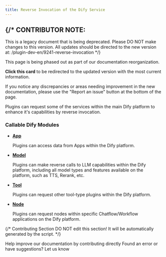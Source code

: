 ```yaml
---
title: Reverse Invocation of the Dify Service
---
```




{/* 
  CONTRIBUTOR NOTE:
  ----------------
  This is a legacy document that is being deprecated.
  Please DO NOT make changes to this version.
  All updates should be directed to the new version at:
  /plugin-dev-en/9241-reverse-invocation
*/}

<Card title="This Documentation is Being Deprecated" icon="circle-exclamation" href="/plugin-dev-en/9241-reverse-invocation">
  <p>This page is being phased out as part of our documentation reorganization.</p>
  
  <p><strong>Click this card</strong> to be redirected to the updated version with the most current information.</p>
  
  <p>If you notice any discrepancies or areas needing improvement in the new documentation, please use the "Report an issue" button at the bottom of the page.</p>
</Card>

Plugins can request some of the services within the main Dify platform to enhance it's capabilities by reverse invocation.

### Callable Dify Modules

*   [**App**](/en/plugins/schema-definition/reverse-invocation-of-the-dify-service/app)

    Plugins can access data from Apps within the Dify platform.
*   [**Model**](/en/plugins/schema-definition/reverse-invocation-of-the-dify-service/model)

    Plugins can make reverse calls to LLM capabilities within the Dify platform, including all model types and features available on the platform, such as TTS, Rerank, etc.
*   [**Tool**](/en/plugins/schema-definition/reverse-invocation-of-the-dify-service/tool)

    Plugins can request other tool-type plugins within the Dify platform.
*   [**Node**](/en/plugins/schema-definition/reverse-invocation-of-the-dify-service/node)

    Plugins can request nodes within specific Chatflow/Workflow applications on the Dify platform.

{/*
Contributing Section
DO NOT edit this section!
It will be automatically generated by the script.
*/}

<CardGroup cols="2">
    <Card
        title="Edit this page"
        icon="pen-to-square"
        href="https://github.com/langgenius/dify-docs/edit/main/en/plugins/schema-definition/reverse-invocation-of-the-dify-service/README.mdx"
    >
        Help improve our documentation by contributing directly
    </Card>
    <Card
        title="Report an issue"
        icon="github"
        href="https://github.com/langgenius/dify-docs/issues/new?title=Documentation%20Issue%3A%20&body=%23%23%20Issue%20Description%0A%3C%21--%20Please%20briefly%20describe%20the%20issue%20you%20found%20--%3E%0A%0A%23%23%20Page%20Link%0Ahttps%3A%2F%2Fgithub.com%2Flanggenius%2Fdify-docs%2Fblob%2Fmain%2Fen/plugins/schema-definition/reverse-invocation-of-the-dify-service%2FREADME.mdx%0A%0A%23%23%20Suggested%20Changes%0A%3C%21--%20If%20you%20have%20specific%20suggestions%20for%20changes%2C%20please%20describe%20them%20here%20--%3E%0A%0A%3C%21--%20Thank%20you%20for%20helping%20improve%20our%20documentation%21%20--%3E"
    >
        Found an error or have suggestions? Let us know
    </Card>
</CardGroup>
